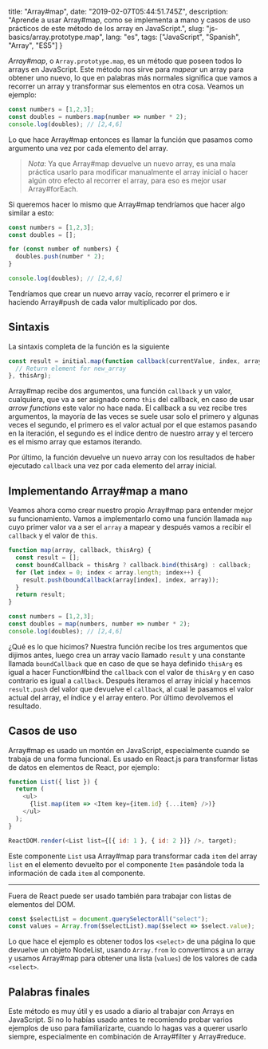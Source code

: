 
  title: "Array#map",
  date: "2019-02-07T05:44:51.745Z",
  description: "Aprende a usar Array#map, como se implementa a mano y casos de uso prácticos de este método de los array en JavaScript.",
  slug: "js-basics/array.prototype.map",
  lang: "es",
  tags: ["JavaScript", "Spanish", "Array", "ES5"]
}


_Array#map_, o `Array.prototype.map`, es un método que poseen todos lo arrays en JavaScript. Este método nos sirve para _mapear_ un array para obtener uno nuevo, lo que en palabras más normales significa que vamos a recorrer un array y transformar sus elementos en otra cosa. Veamos un ejemplo:

```js
const numbers = [1,2,3];
const doubles = numbers.map(number => number * 2);
console.log(doubles); // [2,4,6]
```

Lo que hace Array#map entonces es llamar la función que pasamos como argumento una vez por cada elemento del array.

> _Nota_: Ya que Array#map devuelve un nuevo array, es una mala práctica usarlo para modificar manualmente el array inicial o hacer algún otro efecto al recorrer el array, para eso es mejor usar Array#forEach.

Si queremos hacer lo mismo que Array#map tendríamos que hacer algo similar a esto:

```js
const numbers = [1,2,3];
const doubles = [];

for (const number of numbers) {
  doubles.push(number * 2);
}

console.log(doubles); // [2,4,6]
```

Tendríamos que crear un nuevo array vacío, recorrer el primero e ir haciendo Array#push de cada valor multiplicado por dos.

## Sintaxis

La sintaxis completa de la función es la siguiente

```js
const result = initial.map(function callback(currentValue, index, array) {
  // Return element for new_array
}, thisArg);
```

Array#map recibe dos argumentos, una función `callback` y un valor, cualquiera, que va a ser asignado como `this` del callback, en caso de usar _arrow functions_ este valor no hace nada. El callback a su vez recibe tres argumentos, la mayoría de las veces se suele usar solo el primero y algunas veces el segundo, el primero es el valor actual por el que estamos pasando en la iteración, el segundo es el índice dentro de nuestro array y el tercero es el mismo array que estamos iterando.

Por último, la función devuelve un nuevo array con los resultados de haber ejecutado `callback` una vez por cada elemento del array inicial.

## Implementando Array#map a mano

Veamos ahora como crear nuestro propio Array#map para entender mejor su funcionamiento. Vamos a implementarlo como una función llamada `map` cuyo primer valor va a ser el `array` a mapear y después vamos a recibir el `callback` y el valor de `this`.

```js
function map(array, callback, thisArg) {
  const result = [];
  const boundCallback = thisArg ? callback.bind(thisArg) : callback;
  for (let index = 0; index < array.length; index++) {
    result.push(boundCallback(array[index], index, array));
  }
  return result;
}

const numbers = [1,2,3];
const doubles = map(numbers, number => number * 2);
console.log(doubles); // [2,4,6]
```

¿Qué es lo que hicimos? Nuestra función recibe los tres argumentos que dijimos antes, luego crea un array vacío llamado `result` y una constante llamada `boundCallback` que en caso de que se haya definido `thisArg` es igual a hacer Function#bind the `callback` con el valor de `thisArg` y en caso contrario es igual a `callback`. Después iteramos el array inicial y hacemos `result.push` del valor que devuelve el `callback`, al cual le pasamos el valor actual del array, el índice y el array entero. Por último devolvemos el resultado.

## Casos de uso

Array#map es usado un montón en JavaScript, especialmente cuando se trabaja de una forma funcional. Es usado en React.js para transformar listas de datos en elementos de React, por ejemplo:

```js
function List({ list }) {
  return (
    <ul>
      {list.map(item => <Item key={item.id} {...item} />)}
    </ul>
  );
}

ReactDOM.render(<List list={[{ id: 1 }, { id: 2 }]} />, target);
```

Este componente `List` usa Array#map para transformar cada `item` del array `list` en el elemento devuelto por el componente `Item` pasándole toda la información de cada `item` al componente.

---

Fuera de React puede ser usado también para trabajar con listas de elementos del DOM.

```js
const $selectList = document.querySelectorAll("select");
const values = Array.from($selectList).map($select => $select.value);
```

Lo que hace el ejemplo es obtener todos los `<select>` de una página lo que devuelve un objeto NodeList, usando `Array.from` lo convertimos a un array y usamos Array#map para obtener una lista (`values`) de los valores de cada `<select>`.

## Palabras finales

Este método es muy útil y es usado a diario al trabajar con Arrays en JavaScript. Si no lo habías usado antes te recomiendo probar varios ejemplos de uso para familiarizarte, cuando lo hagas vas a querer usarlo siempre, especialmente en combinación de Array#filter y Array#reduce.
